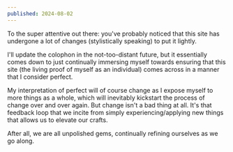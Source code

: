 ```yaml
---
published: 2024-08-02
---
```


To the super attentive out there: you've probably noticed that this site has undergone a lot of changes (stylistically speaking) to put it lightly.

I'll update the colophon in the not-too-distant future, but it essentially comes down to just continually immersing myself towards ensuring that this site (the living proof of myself as an individual) comes across in a manner that I consider perfect.

My interpretation of perfect will of course change as I expose myself to more things as a whole, which will inevitably kickstart the process of change over and over again. But change isn't a bad thing at all. It's that feedback loop that we incite from simply experiencing/applying new things that allows us to elevate our crafts.

After all, we are all unpolished gems, continually refining ourselves as we go along.
